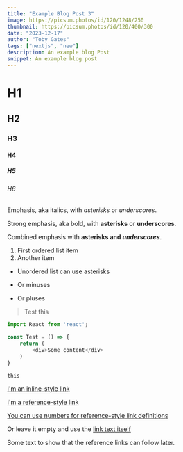 ```yaml
---
title: "Example Blog Post 3"
image: https://picsum.photos/id/120/1248/250
thumbnail: https://picsum.photos/id/120/400/300
date: "2023-12-17"
author: "Toby Gates"
tags: ["nextjs", "new"]
description: An example blog Post
snippet: An example blog post
---
```


# H1

## H2

### H3

#### H4

##### H5

###### H6

Emphasis, aka italics, with _asterisks_ or _underscores_.

Strong emphasis, aka bold, with **asterisks** or **underscores**.

Combined emphasis with **asterisks and _underscores_**.

1. First ordered list item
2. Another item

- Unordered list can use asterisks

* Or minuses

- Or pluses

> Test this

```ts
import React from 'react';

const Test = () => {
	return (
		<div>Some content</div>
	)
}
```

`this`

[I'm an inline-style link](https://www.google.com)

[I'm a reference-style link][Arbitrary case-insensitive reference text]

[You can use numbers for reference-style link definitions][1]

Or leave it empty and use the [link text itself]

Some text to show that the reference links can follow later.

[arbitrary case-insensitive reference text]: https://www.mozilla.org
[1]: http://slashdot.org
[link text itself]: http://www.reddit.com
